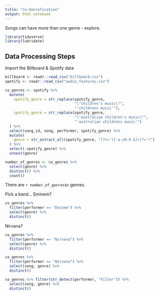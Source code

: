```yaml
---
title: "Co-Genrefication"
output: html_notebook
---
```


Songs can have more than one genre - explore.

```r
library(tidyverse)
library(lubridate)
```

## Data Processing Steps

Import the Billboard & Spotify data
```r
billboard <- readr::read_csv("billboard.csv")
spotify <- readr::read_csv("audio_features.csv")
```

```r
co_genres <- spotify %>%
  mutate(
    spotify_genre = str_replace(spotify_genre, 
                                "\"children's music\"",
                                "'childrens music'"),
    spotify_genre = str_replace(spotify_genre, 
                                "\"australian children's music\"",
                                "'australian childrens music'")
  ) %>%
  select(song_id, song, performer, spotify_genre) %>%
  mutate(
    genre = str_extract_all(spotify_genre, "(?<=')[-a-z0-9 &]+(?=')")
  ) %>%
  select(-spotify_genre) %>%
  unnest(genre)
```

```r
number_of_genres <- co_genres %>% 
  select(genre) %>% 
  distinct() %>% 
  count()
```

There are `r number_of_genres$n` genres.

Pick a band... Eminem?

```r
co_genres %>% 
  filter(performer == "Eminem") %>% 
  select(genre) %>% 
  distinct()
```
Nirvana?

```r
co_genres %>% 
  filter(performer == "Nirvana") %>% 
  select(genre) %>% 
  distinct()
```

```r
co_genres %>% 
  filter(performer == "Nirvana") %>% 
  select(song, genre) %>% 
  distinct()
```

```r
co_genres %>% filter(str_detect(performer, "Filter")) %>% 
  select(song, genre) %>% 
  distinct()
```

